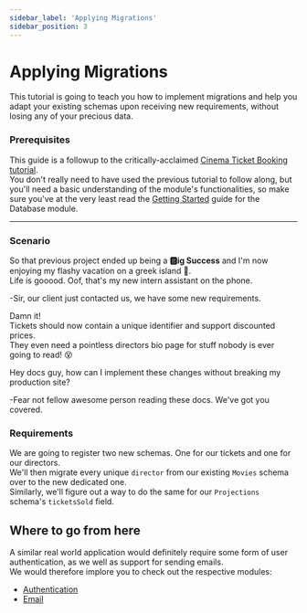 ```yaml
---
sidebar_label: 'Applying Migrations'
sidebar_position: 3
---
```


# Applying Migrations

This tutorial is going to teach you how to implement migrations and help you adapt 
your existing schemas upon receiving new requirements, without losing any of your precious data.

### Prerequisites

This guide is a followup to the critically-acclaimed 
[Cinema Ticket Booking tutorial](1_cinema_ticket_booking.mdx).<br />
You don't really need to have used the previous tutorial to follow along, 
but you'll need a basic understanding of the module's functionalities, so make sure you've at the very 
least read the [Getting Started](../get-started.mdx) guide for the Database module.

-------------------------------------------------

### Scenario

So that previous project ended up being a **🅱️ig Success** 
and I'm now enjoying my flashy vacation on a greek island 🍹.<br />
Life is gooood. Oof, that's my new intern assistant on the phone.

-Sir, our client just contacted us, we have some new requirements. 

Damn it!<br />
Tickets should now contain a unique identifier and support discounted prices.<br />
They even need a pointless directors bio page for stuff nobody is ever going to read! 😵

Hey docs guy, how can I implement these changes without breaking my production site?

-Fear not fellow awesome person reading these docs. We've got you covered.

### Requirements

We are going to register two new schemas. One for our tickets and one for our directors.<br />
We'll then migrate every unique `director` from our existing `Movies` schema over to the new dedicated one.<br />
Similarly, we'll figure out a way to do the same for our `Projections` schema's `ticketsSold` field.

<!--
TODO
-------------------------------------------------

## Altering our Backend

### Creating the new Schemas

**TODO**

### Migrating our Data

**TODO**

-------------------------------------------------
-->

## Where to go from here

A similar real world application would definitely require some form of user authentication, 
as we well as support for sending emails.<br />
We would therefore implore you to check out the respective modules:

- [Authentication](../../authentication)
- [Email](../../email)

